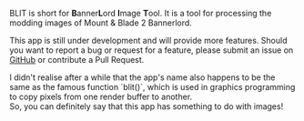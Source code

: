 
BLIT is short for **B**anner**L**ord **I**mage **T**ool. It is a tool for processing the modding images of Mount & Blade 2 Bannerlord.

This app is still under development and will provide more features. Should you want to report a bug or request for a feature, please submit an issue on [GitHub](https://github.com/0x1c-works/BLIT/issues) or contribute a Pull Request.

<Callout emoji="😛">
  I didn't realise after a while that the app's name also happens to be the same as the famous function `blit()`, which is used in graphics
  programming to copy pixels from one render buffer to another. <br />
  So, you can definitely say that this app has something to do with images!
</Callout>
